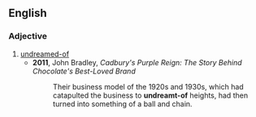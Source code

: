 ==English==

===Adjective===
{{en-adj}}

# [[undreamed-of]]
#* '''2011''', John Bradley, ''Cadbury's Purple Reign: The Story Behind Chocolate's Best-Loved Brand''
#*: Their business model of the 1920s and 1930s, which had catapulted the business to '''undreamt-of''' heights, had then turned into something of a ball and chain.